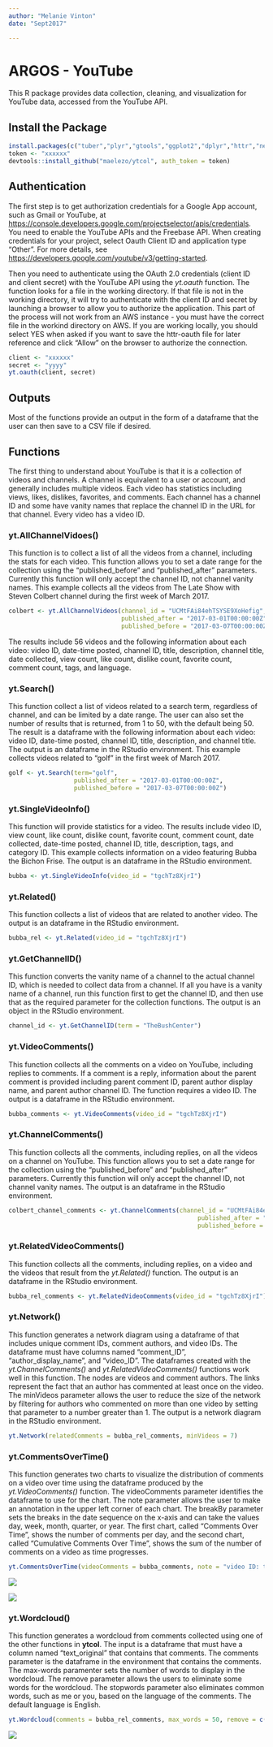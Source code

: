 ```yaml
---
author: "Melanie Vinton"
date: "Sept2017"

---
```


# ARGOS - YouTube

This R package provides data collection, cleaning, and visualization for YouTube data, accessed from the YouTube API. 

## Install the Package
```r
install.packages(c("tuber","plyr","gtools","ggplot2","dplyr","httr","networkD3","scales"))
token <- "xxxxxx"
devtools::install_github("maelezo/ytcol", auth_token = token)
```


## Authentication
The first step is to get authorization credentials for a Google App account, such as Gmail or YouTube, at <https://console.developers.google.com/projectselector/apis/credentials>.  You need to enable the YouTube APIs and the Freebase API.  When creating credentials for your project, select Oauth Client ID and application type "Other". For more details, see <https://developers.google.com/youtube/v3/getting-started>.

Then you need to authenticate using the OAuth 2.0 credentials (client ID and client secret) with the YouTube API using the *yt.oauth* function.  The function looks for a \code{.httr-oauth} file in the working directory.  If that file is not in the working directory, it will try to authenticate with the client ID and secret by launching a browser to allow you to authorize the application.  This part of the process will not work from an AWS instance - you must have the correct file in the workind directory on AWS.  If you are working locally, you should select YES when asked if you want to save the httr-oauth file for later reference and click "Allow" on the browser to authorize the connection.

```r
client <- "xxxxxx"
secret <- "yyyy"
yt.oauth(client, secret)
```

## Outputs
Most of the functions provide an output in the form of a dataframe that the user can then save to a CSV file if desired.  

## Functions
The first thing to understand about YouTube is that it is a collection of videos and channels.  A channel is equivalent to a user or account, and generally includes multiple videos.  Each video has statistics including views, likes, dislikes, favorites, and comments.  Each channel has a channel ID and some have vanity names that replace the channel ID in the URL for that channel.  Every video has a video ID.

### yt.AllChannelVidoes()
This function is to collect a list of all the videos from a channel, including the stats for each video.  This function allows you to set a date range for the collection using the "published_before" and "published_after" parameters.  Currently this function will only accept the channel ID, not channel vanity names.   This example collects all the videos from The Late Show with Steven Colbert channel during the first week of March 2017.
```r
colbert <- yt.AllChannelVideos(channel_id = "UCMtFAi84ehTSYSE9XoHefig",
                               published_after = "2017-03-01T00:00:00Z",
                               published_before = "2017-03-07T00:00:00Z")
```
The results include 56 videos and the following information about each video:
video ID, date-time posted, channel ID, title, description, channel title, date collected, view count, like count, dislike count, favorite count, comment count, tags, and language.  

### yt.Search()
This function collect a list of videos related to a search term, regardless of channel, and can be limited by a date range.  The user can also set the number of results that is returned, from 1 to 50, with the default being 50.  The result is a dataframe with the following information about each video:  video ID, date-time posted, channel ID, title, description, and channel title.  The output is an dataframe in the RStudio environment.  This example collects videos related to "golf" in the first week of March 2017.
```r
golf <- yt.Search(term="golf", 
                  published_after = "2017-03-01T00:00:00Z",
                  published_before = "2017-03-07T00:00:00Z")
```



### yt.SingleVideoInfo()
This function will provide statistics for a video.  The results include video ID, view count, like count, dislike count, favorite count, comment count, date collected, date-time posted, channel ID, title, description, tags, and category ID.  This example collects information on a video featuring Bubba the Bichon Frise.  The output is an dataframe in the RStudio environment.
```r
bubba <- yt.SingleVideoInfo(video_id = "tgchTz8XjrI")
```

### yt.Related()
This function collects a list of videos that are related to another video. The output is an dataframe in the RStudio environment.
```r
bubba_rel <- yt.Related(video_id = "tgchTz8XjrI")
```


### yt.GetChannelID()
This function converts the vanity name of a channel to the actual channel ID, which is needed to collect data from a channel.  If all you have is a vanity name of a channel, run this function first to get the channel ID, and then use that as the required parameter for the collection functions.  The output is an object in the RStudio environment.
```r
channel_id <- yt.GetChannelID(term = "TheBushCenter")
```


### yt.VideoComments()
This function collects all the comments on a video on YouTube, including replies to comments.  If a comment is a reply, information about the parent comment is provided including parent comment ID, parent author display name, and parent author channel ID.  The function requires a video ID.  The output is a dataframe in the RStudio environment.
```r
bubba_comments <- yt.VideoComments(video_id = "tgchTz8XjrI")
```


### yt.ChannelComments()
This function collects all the comments, including replies, on all the videos on a channel on YouTube. This function allows you to set a date range for the collection using the "published_before" and "published_after" parameters.  Currently this function will only accept the channel ID, not channel vanity names.  The output is an dataframe in the RStudio environment.
```r
colbert_channel_comments <- yt.ChannelComments(channel_id = "UCMtFAi84ehTSYSE9XoHefig",
                                                    published_after = "2017-03-01T00:00:00Z",
                                                    published_before = "2017-03-02T00:00:00Z")
```

### yt.RelatedVideoComments()
This function collects all the comments, including replies, on a video and the videos that result from the *yt.Related()* function.  The output is an dataframe in the RStudio environment.

```r
bubba_rel_comments <- yt.RelatedVideoComments(video_id = "tgchTz8XjrI")
```

### yt.Network()
This function generates a network diagram using a dataframe of that includes unique comment IDs, comment authors, and video IDs.  The dataframe must have columns named "comment_ID", "author_display_name", and "video_ID".
The dataframes created with the *yt.ChannelComments()* and *yt.RelatedVideoComments()* functions work well in this function. The nodes are videos and comment authors. The links represent the fact that an author has commented at least once on the video.  The minVideos parameter allows the user to reduce the size of the network by filtering for authors who commented on more than one video by setting that parameter to a number greater than 1.  The output is a network diagram in the RStudio environment.
```r
yt.Network(relatedComments = bubba_rel_comments, minVideos = 7)
```

### yt.CommentsOverTime()
This function generates two charts to visualize the distribution of comments on a video over time using the dataframe produced by the *yt.VideoComments()* function.  The videoComments parameter identifies the dataframe to use for the chart. The note parameter allows the user to make an annotation in the upper left corner of each chart.  The breakBy parameter sets the breaks in the date sequence on the x-axis and can take the values day, week, month, quarter, or year.   The first chart, called "Comments Over Time", shows the number of comments per day, and the second chart, called "Cumulative Comments Over Time", shows the sum of the number of comments on a video as time progresses.  
```r
yt.CommentsOverTime(videoComments = bubba_comments, note = "video ID: tgchTz8XjrI", breakBy = "quarter")
```
![](Comments_over_Time.png)

![](C:/Users/melanie.c.vinton/Documents/INSCOM/youTube/CumulativeComments.png)

### yt.Wordcloud()
This function generates a wordcloud from comments collected using one of the other functions in **ytcol**.  The input is a dataframe that must have a column named "text_original" that contains that comments.  The comments parameter is the dataframe in the environment that contains the comments.  The max-words paramenter sets the number of words to display in the wordcloud.  The remove parameter allows the users to eliminate some words for the wordcloud.  The stopwords parameter also eliminates common words, such as me or you, based on the language of the comments.  The default language is English.  
```r
yt.Wordcloud(comments = bubba_rel_comments, max_words = 50, remove = c('hes','thats','can','cant'))
```
![](C:/Users/melanie.c.vinton/Documents/INSCOM/youTube/ytcol/Bubba_wordcloud.png)
